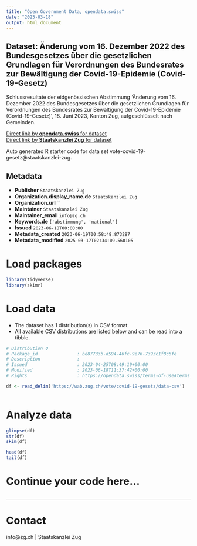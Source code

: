 ```yaml
---
title: "Open Government Data, opendata.swiss"
date: "2025-03-18"
output: html_document
---
```


## Dataset: Änderung vom 16. Dezember 2022 des Bundesgesetzes über die gesetzlichen Grundlagen für Verordnungen des Bundesrates zur Bewältigung der Covid-19-Epidemie (Covid-19-Gesetz)

Schlussresultate der eidgenössischen Abstimmung 'Änderung vom 16. Dezember 2022 des Bundesgesetzes über die gesetzlichen Grundlagen für Verordnungen des Bundesrates zur Bewältigung der Covid-19-Epidemie (Covid-19-Gesetz)', 18. Juni 2023, Kanton Zug, aufgeschlüsselt nach Gemeinden.

[Direct link by **opendata.swiss** for dataset](https://opendata.swiss/de/dataset/anderung-vom-16-dezember-2022-des-bundesgesetzes-uber-die-gesetzlichen-grundlagen-fur-verordnun)<br>
[Direct link by **Staatskanzlei Zug** for dataset](https://wab.zug.ch/vote/covid-19-gesetz/data)

Auto generated R starter code for data set vote-covid-19-gesetz@staatskanzlei-zug.

## Metadata

- **Publisher** `Staatskanzlei Zug`
- **Organization.display_name.de** `Staatskanzlei Zug`
- **Organization.url** ``
- **Maintainer** `Staatskanzlei Zug`
- **Maintainer_email** `info@zg.ch`
- **Keywords.de** `['abstimmung', 'national']`
- **Issued** `2023-06-18T00:00:00`
- **Metadata_created** `2023-06-19T00:58:48.873287`
- **Metadata_modified** `2025-03-17T02:34:09.560105`


# Load packages

```r

library(tidyverse)
library(skimr)

```

# Load data

-   The dataset has 1 distribution(s) in CSV format.
-   All available CSV distributions are listed below and can be read into a tibble.

```r

# Distribution 0
# Package_id               : be87733b-d594-46fc-9e76-7393c1f8c6fe
# Description              : 
# Issued                   : 2023-04-25T08:49:19+00:00
# Modified                 : 2023-06-18T11:37:42+00:00
# Rights                   : https://opendata.swiss/terms-of-use#terms_by

df <- read_delim('https://wab.zug.ch/vote/covid-19-gesetz/data-csv')



```

# Analyze data

```r

glimpse(df)
str(df)
skim(df)

head(df)
tail(df)

```

# Continue your code here...

```r

```

------------------------------------------------------------------------

# Contact

info@zg.ch | Staatskanzlei Zug

